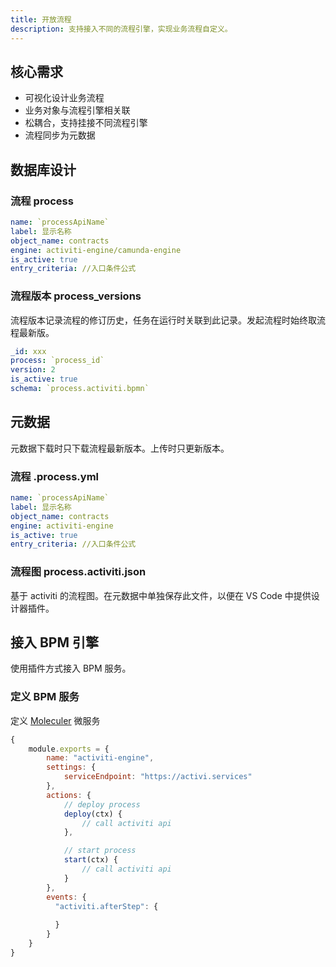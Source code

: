 ```yaml
---
title: 开放流程
description: 支持接入不同的流程引擎，实现业务流程自定义。
---
```


## 核心需求

- 可视化设计业务流程
- 业务对象与流程引擎相关联
- 松耦合，支持挂接不同流程引擎
- 流程同步为元数据

## 数据库设计

### 流程 process

```yml
name: `processApiName`
label: 显示名称
object_name: contracts
engine: activiti-engine/camunda-engine
is_active: true 
entry_criteria: //入口条件公式
```

### 流程版本 process_versions

流程版本记录流程的修订历史，任务在运行时关联到此记录。发起流程时始终取流程最新版。

```yml
_id: xxx
process: `process_id`
version: 2
is_active: true 
schema: `process.activiti.bpmn`
```

## 元数据

元数据下载时只下载流程最新版本。上传时只更新版本。

### 流程 .process.yml

```yml
name: `processApiName`
label: 显示名称
object_name: contracts
engine: activiti-engine
is_active: true 
entry_criteria: //入口条件公式
```

### 流程图 process.activiti.json

基于 activiti 的流程图。在元数据中单独保存此文件，以便在 VS Code 中提供设计器插件。

## 接入 BPM 引擎

使用插件方式接入 BPM 服务。

### 定义 BPM 服务

定义 [Moleculer](https://moleculer.services/docs/0.14/services.html) 微服务

```js
{
    module.exports = {
        name: "activiti-engine",
        settings: {
            serviceEndpoint: "https://activi.services"
        },
        actions: {
            // deploy process
            deploy(ctx) {
                // call activiti api
            },

            // start process
            start(ctx) {
                // call activiti api
            }
        },
        events: {
          "activiti.afterStep": {
            
          }
        }
    }
}
```

